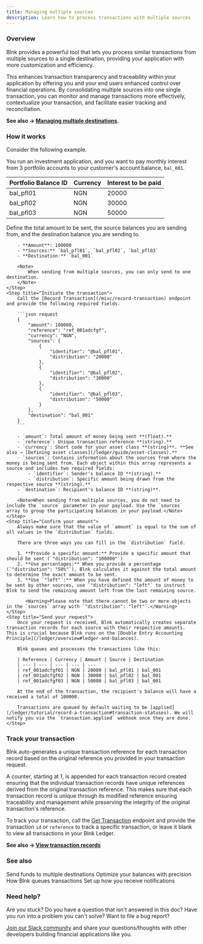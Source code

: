 ```yaml
---
title: Managing multiple sources
description: Learn how to process transactions with multiple sources
---
```

### Overview

Blnk provides a powerful tool that lets you process similar transactions from multiple sources to a single destination, providing your application with more customization and efficiency. 

This enhances transaction transparency and traceability within your application by offering you and your end users enhanced control over financial operations. By consolidating multiple sources into one single transaction, you can monitor and manage transactions more effectively, contextualize your transaction, and facilitate easier tracking and reconciliation.

**See also → [Managing multiple destinations](/ledger/tutorial/multiple-destinations).**
### How it works

Consider the following example.

You run an investment application, and you want to pay monthly interest from 3 portfolio accounts to your customer's account balance, `bal_001`.

| Portfolio Balance ID | Currency | Interest to be paid 
| -------------------- | -------- | ------------------- 
| bal_pfl01            | NGN      | 20000               
| bal_pfl02            | NGN      | 30000              
| bal_pfl03            | NGN      | 50000              

<Steps>
	<Step title="Define your transaction parameters">
		Define the total amount to be sent, the source balances you are sending from, and the destination balance you are sending to.
		
		- **Amount**: 100000
		- **Sources:** `bal_pfl01`, `bal_pfl02`, `bal_pfl03`
		- **Destination:** `bal_001`
		
		<Note>
			When sending from multiple sources, you can only send to one destination.
		</Note>
	</Step>
	<Step title="Initiate the transaction">
		Call the [Record Transaction](/misc/record-transaction) endpoint and provide the following required fields.
		
		```json request
		{
		    "amount": 100000,
		    "reference": "ref_001adcfgf",
		    "currency": "NGN",
		    "sources": {
			    {
				    "identifier": "@bal_pfl01",
				    "distribution": "20000"
			    },
			    {
				    "identifier": "@bal_pfl02",
				    "distribution": "30000"
			    },
			    {
				    "identifier": "@bal_pfl03",
				    "distribution": "50000"
			    }
		    },
		    "destination": "bal_001"
		}
		```
		
		- `amount`: Total amount of money being sent **(float).**
		- `reference`: Unique transaction reference **(string).**
		- `currency`: Short code for your asset class **(string)**. **See also → [Defining asset classes](/ledger/guide/asset-classes).**
		- `sources`: Contains information about the sources from where the money is being sent from. Each object within this array represents a source and includes two required fields:
			- `identifier`: Sender's balance ID **(string).**
			- `distribution`: Specific amount being drawn from the respective source **(string).**
		- `destination`: Recipient's balance ID **(string)**.
		
		<Note>When sending from multiple sources, you do not need to include the `source` parameter in your payload. Use the `sources` array to group the participating balances in your payload.</Note>
	</Step>
	<Step title="Confirm your amount">
		Always make sure that the value of `amount` is equal to the sum of all values in the `distribution` fields.
		
		There are three ways you can fill in the `distribution` field.
		
		1. **Provide a specific amount:** Provide a specific amount that should be sent (`"distribution": "100000"`)
		2. **Use percentages:** When you provide a percentage (`"distribution": "50%"`), Blnk calculates it against the total amount to determine the exact amount to be sent.
		3. **Use `"left"`:** When you have defined the amount of money to be sent by other sources, use `"distribution": "left"` to instruct Blnk to send the remaining amount left from the last remaining source.
		   
		   <Warning>Please note that there cannot be two or more objects in the `sources` array with `"distribution": "left"`.</Warning>
	</Step>
	<Step title="Send your request">
		Once your request is received, Blnk automatically creates separate transaction records for each source with their respective amounts. This is crucial because Blnk runs on the [Double Entry Accounting Principle](/ledger/overview#ledger-and-balances).
		
		Blnk queues and processes the transactions like this:
		
		| Reference | Currency | Amount | Source | Destination
		| --- | --- | --- | --- | ---
		| ref_001adcfgf01 | NGN | 20000 | bal_pfl01 | bal_001
		| ref_001adcfgf02 | NGN | 30000 | bal_pfl02 | bal_001
		| ref_001adcfgf03 | NGN | 50000 | bal_pfl03 | bal_001
		
		At the end of the transaction, the recipient's balance will have a received a total of 100000.
		
		Transactions are queued by default waiting to be [applied](/ledger/tutorial/record-a-transaction#transaction-statuses). We will notify you via the `transaction.applied` webhook once they are done.
	</Step>
</Steps>

### Track your transaction

Blnk auto-generates a unique transaction reference for each transaction record based on the original reference you provided in your transaction request. 

A counter, starting at 1, is appended for each transaction record created ensuring that the individual transaction records have unique references derived from the original transaction reference. This makes sure that each transaction record is unique through its modified reference ensuring traceability and management while preserving the integrity of the original transaction's reference.

To track your transaction, call the [Get Transaction](/misc/get-transaction) endpoint and provide the transaction `id` or `reference` to track a specific transaction, or leave it blank to view all transactions in your Blnk Ledger.

**See also → [View transaction records](/ledger/tutorial/view-transactions)**

### See also

<CardGroup>
	<Card title="Managing multiple destinations" icon="book-open-cover" href="/ledger/tutorial/multiple-destinations">
        Send funds to multiple destinations
    </Card>
    <Card title="Set up your balance precision" icon="book-open-cover" href="/ledger/tutorial/precision">
        Optimize your balances with precision
    </Card>
	<Card title="Handling concurrency" icon="book-open-cover" href="/ledger/tutorial/queuing-transactions">
		How Blnk queues transactions
    </Card>
    <Card title="Managing notifications" icon="book-open-cover" href="/ledger/guide/notifications">
	    Set up how you receive notifications
    </Card>
</CardGroup>

### Need help?

Are you stuck? Do you have a question that isn't answered in this doc? Have you run into a problem you can't solve? Want to file a bug report?

[Join our Slack community](https://join.slack.com/t/blnk-ledger/shared_invite/zt-2fwdivkvm-zHW4F8lwtVsbIaPg~dyx9w) and share your questions/thoughts with other developers building financial applications like you.